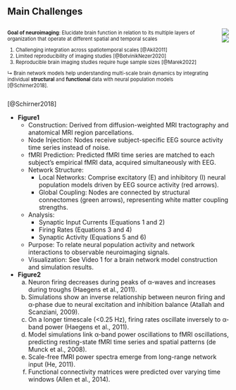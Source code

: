 ## Main Challenges

:::: {.columns}
:::{.column width=50% style="margin-top: 0px;  margin-bottom: 0px; font-size: 0.8em;"}

**Goal of neuroimaging**: Elucidate brain function in relation to its multiple layers of organization that operate at different spatial and temporal scales

:::{.callout-warning}
1. Challenging integration across spatiotemporal scales [@Akil2011]
2. Limited reproducibility of imaging studies [@BotvinikNezer2020]
3. Reproducible brain imaging studies require huge sample sizes [@Marek2022]
:::

↳ Brain network models help understanding multi-scale brain dynamics by integrating individual **structural** and **functional** data with neural population models [@Schirner2018].
:::
:::{.column width=50% layout="[[-1],[1],[-1]]" style="margin-top: 0px;  margin-bottom: 0px; font-size: 0.6em;"}
![](https://iiif.elifesciences.org/lax/28927%2Felife-28927-fig1-v2.tif/full/1500,/0/default.jpg)
![](https://iiif.elifesciences.org/lax/28927%2Felife-28927-fig2-v2.tif/full/1500,/0/default.jpg)
:::
::::

::: {.citations}
[@Schirner2018]
:::

::: {.notes}
- **Figure1**
  - Construction: Derived from diffusion-weighted MRI tractography and anatomical MRI region parcellations.
  - Node Injection: Nodes receive subject-specific EEG source activity time series instead of noise.
  - fMRI Prediction: Predicted fMRI time series are matched to each subject’s empirical fMRI data, acquired simultaneously with EEG.
  - Network Structure:
    - Local Networks: Comprise excitatory (E) and inhibitory (I) neural population models driven by EEG source activity (red arrows).
    - Global Coupling: Nodes are connected by structural connectomes (green arrows), representing white matter coupling strengths.
  - Analysis:
    - Synaptic Input Currents (Equations 1 and 2)
    - Firing Rates (Equations 3 and 4)
    - Synaptic Activity (Equations 5 and 6)
  - Purpose: To relate neural population activity and network interactions to observable neuroimaging signals.
  - Visualization: See Video 1 for a brain network model construction and simulation results.

- **Figure2**
  a) Neuron firing decreases during peaks of α-waves and increases during troughs (Haegens et al., 2011).
  b) Simulations show an inverse relationship between neuron firing and α-phase due to neural excitation and inhibition balance (Atallah and Scanziani, 2009).
  c) On a longer timescale (<0.25 Hz), firing rates oscillate inversely to α-band power (Haegens et al., 2011).
  d) Model simulations link α-band power oscillations to fMRI oscillations, predicting resting-state fMRI time series and spatial patterns (de Munck et al., 2008).
  e) Scale-free fMRI power spectra emerge from long-range network input (He, 2011).
  f) Functional connectivity matrices were predicted over varying time windows (Allen et al., 2014).
:::
